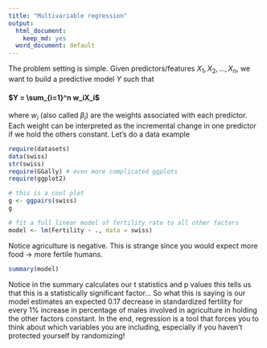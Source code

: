```yaml
---
title: "Multivariable regression"
output:
  html_document:
    keep_md: yes
  word_document: default
---
```


The problem setting is simple. Given predictors/features $X_1, X_2, ..., X_n$, we want to build a predictive model $Y$ such that 

#### $Y = \sum_{i=1}^n w_iX_i$

where $w_i$ (also called $\beta_i$) are the weights associated with each predictor. Each weight can be interpreted as the incremental change in one predictor if we hold the others constant.  Let's do a data example

```r
require(datasets)
data(swiss)
str(swiss)
require(GGally) # even more complicated ggplots 
require(ggplot2)

# this is a cool plot
g <- ggpairs(swiss)
g

# fit a full linear model of fertility rate to all other factors
model <- lm(Fertility ~ ., data = swiss)
```

Notice agriculture is negative. This is strange since you would expect more food -> more fertile humans. 
```r
summary(model)
```

Notice in the summary calculates our t statistics and p values this tells us that this is a statistically significant factor... So what this is saying is our model estimates an expected 0.17 decrease in standardized fertility for every 1% increase in percentage of males involved in agriculture in holding the other factors constant. In the end, regression is a tool that forces you to think about which variables you are including, especially if you haven't protected yourself by randomizing!

 